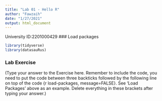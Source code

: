 ```yaml
---
title: "Lab 01 - Hello R"
author: "Fawzaih"
date: "1/27/2021"
output: html_document
---
```


University ID:2201000429
### Load packages

```r
library(tidyverse) 
library(datasauRus)
```


### Lab Exercise

(Type your answer to the Exercise here. Remember to include the code, you need to put the code between three backticks followed by the following line on top of the code {r load-packages, message=FALSE}. See 'Load Packages' above as an example. Delete everything in these brackets after typing your answer.)